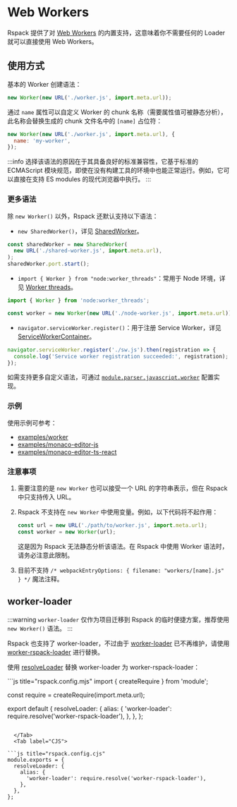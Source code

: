 
<WebpackLicense from="https://webpack.docschina.org/guides/web-workers/" />

# Web Workers

Rspack 提供了对 [Web Workers](https://developer.mozilla.org/zh-CN/docs/Web/API/Web_Workers_API/Using_web_workers) 的内置支持，这意味着你不需要任何的 Loader 就可以直接使用 Web Workers。

## 使用方式

基本的 Worker 创建语法：

```js
new Worker(new URL('./worker.js', import.meta.url));
```

通过 `name` 属性可以自定义 Worker 的 chunk 名称（需要属性值可被静态分析），此名称会替换生成的 chunk 文件名中的 `[name]` 占位符：

```js
new Worker(new URL('./worker.js', import.meta.url), {
  name: 'my-worker',
});
```

:::info
选择该语法的原因在于其具备良好的标准兼容性，它基于标准的 ECMAScript 模块规范，即使在没有构建工具的环境中也能正常运行。例如，它可以直接在支持 ES modules 的现代浏览器中执行。
:::

### 更多语法

除 `new Worker()` 以外，Rspack 还默认支持以下语法：

- `new SharedWorker()`，详见 [SharedWorker](https://developer.mozilla.org/en-US/docs/Web/API/SharedWorker)。

```js
const sharedWorker = new SharedWorker(
  new URL('./shared-worker.js', import.meta.url),
);
sharedWorker.port.start();
```

- `import { Worker } from "node:worker_threads"`：常用于 Node 环境，详见 [Worker threads](https://nodejs.org/api/worker_threads.html)。

```js
import { Worker } from 'node:worker_threads';

const worker = new Worker(new URL('./node-worker.js', import.meta.url));
```

- `navigator.serviceWorker.register()`：用于注册 Service Worker，详见 [ServiceWorkerContainer](https://developer.mozilla.org/en-US/docs/Web/API/ServiceWorkerContainer/register)。

```js
navigator.serviceWorker.register('./sw.js').then(registration => {
  console.log('Service worker registration succeeded:', registration);
});
```

如需支持更多自定义语法，可通过 [`module.parser.javascript.worker`](/config/module#moduleparserjavascriptworker) 配置实现。

### 示例

使用示例可参考：

- [examples/worker](https://github.com/rspack-contrib/rstack-examples/tree/main/rspack/worker)
- [examples/monaco-editor-js](https://github.com/rspack-contrib/rstack-examples/tree/main/rspack/monaco-editor-js)
- [examples/monaco-editor-ts-react](https://github.com/rspack-contrib/rstack-examples/tree/main/rspack/monaco-editor-ts-react)

### 注意事项

1. 需要注意的是 `new Worker` 也可以接受一个 URL 的字符串表示，但在 Rspack 中只支持传入 URL。
2. Rspack 不支持在 `new Worker` 中使用变量。例如，以下代码将不起作用：

   ```js
   const url = new URL('./path/to/worker.js', import.meta.url);
   const worker = new Worker(url);
   ```

   这是因为 Rspack 无法静态分析该语法。在 Rspack 中使用 Worker 语法时，请务必注意此限制。

3. 目前不支持 `/* webpackEntryOptions: { filename: "workers/[name].js" } */` 魔法注释。

## worker-loader

:::warning
`worker-loader` 仅作为项目迁移到 Rspack 的临时便捷方案，推荐使用 `new Worker()` 语法。
:::

Rspack 也支持了 worker-loader，不过由于 [worker-loader](https://github.com/webpack-contrib/worker-loader) 已不再维护，请使用 [worker-rspack-loader](https://github.com/rspack-contrib/worker-rspack-loader) 进行替换。

使用 [resolveLoader](/config/resolve-loader) 替换 worker-loader 为 worker-rspack-loader：

<Tabs>
  <Tab label="ESM">
```js title="rspack.config.mjs"
import { createRequire } from 'module';

const require = createRequire(import.meta.url);

export default {
  resolveLoader: {
    alias: {
      'worker-loader': require.resolve('worker-rspack-loader'),
    },
  },
};
```

  </Tab>
  <Tab label="CJS">

```js title="rspack.config.cjs"
module.exports = {
  resolveLoader: {
    alias: {
      'worker-loader': require.resolve('worker-rspack-loader'),
    },
  },
};
```

  </Tab>
</Tabs>

